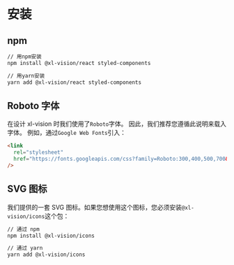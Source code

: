 # 安装

## npm

```bash
// 用npm安装
npm install @xl-vision/react styled-components

// 用yarn安装
yarn add @xl-vision/react styled-components
```

## Roboto 字体

在设计 xl-vision 时我们使用了`Roboto`字体。 因此，我们推荐您遵循此说明来载入字体。 例如，通过`Google Web Fonts`引入：

```html
<link
  rel="stylesheet"
  href="https://fonts.googleapis.com/css?family=Roboto:300,400,500,700&display=swap"
/>
```

## SVG 图标

我们提供的一套 SVG 图标。如果您想使用这个图标，您必须安装`@xl-vision/icons`这个包：

```bash
// 通过 npm
npm install @xl-vision/icons

// 通过 yarn
yarn add @xl-vision/icons
```
